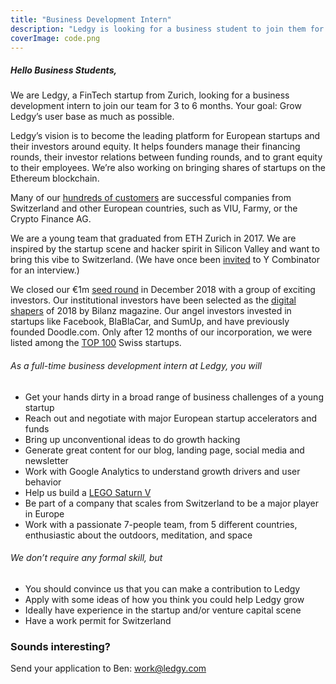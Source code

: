 ```yaml
---
title: "Business Development Intern"
description: "Ledgy is looking for a business student to join them for a summer internship"
coverImage: code.png
---
```


##### Hello Business Students,

We are Ledgy, a FinTech startup from Zurich, looking for a business development intern to join our team for 3 to 6 months. Your goal: Grow Ledgy’s user base as much as possible.

Ledgy’s vision is to become the leading platform for European startups and their investors around equity. It helps founders manage their financing rounds, their investor relations between funding rounds, and to grant equity to their employees. We’re also working on bringing shares of startups on the Ethereum blockchain.

Many of our [hundreds of customers](/#references) are successful companies from Switzerland and other European countries, such as VIU, Farmy, or the Crypto Finance AG. 

We are a young team that graduated from ETH Zurich in 2017. We are inspired by the startup scene and hacker spirit in Silicon Valley and want to bring this vibe to Switzerland. (We have once been [invited](https://blog.ledgy.com/our-interview-at-y-combinator-e1131fd89ecc) to Y Combinator for an interview.)

We closed our €1m [seed round](https://www.eu-startups.com/2018/12/ledgy-raises-funding/) in December 2018 with a group of exciting investors. Our institutional investors have been selected as the [digital shapers](https://www.bilanz.ch/people/investors) of 2018 by Bilanz magazine. Our angel investors invested in startups like Facebook, BlaBlaCar, and SumUp, and have previously founded Doodle.com. Only after 12 months of our incorporation, we were listed among the [TOP 100](https://www.top100startup.ch/index.cfm?CFID=30662266&CFTOKEN=5d1c365fa7651b6b-C39A8E03-C967-5D24-C2B1A2E98BD73FA6&page=136340&profilesEntry=1) Swiss startups.


###### As a full-time business development intern at Ledgy, you will
* Get your hands dirty in a broad range of business challenges of a young startup
* Reach out and negotiate with major European startup accelerators and funds
* Bring up unconventional ideas to do growth hacking
* Generate great content for our blog, landing page, social media and newsletter
* Work with Google Analytics to understand growth drivers and user behavior
* Help us build a [LEGO Saturn V](https://youtu.be/UxtUrloLlm8)
* Be part of a company that scales from Switzerland to be a major player in Europe
* Work with a passionate 7-people team, from 5 different countries, enthusiastic about the outdoors, meditation, and space


###### We don’t require any formal skill, but
* You should convince us that you can make a contribution to Ledgy
* Apply with some ideas of how you think you could help Ledgy grow
* Ideally have experience in the startup and/or venture capital scene
* Have a work permit for Switzerland

### Sounds interesting?

Send your application to Ben: ​[work@ledgy.com​](mailto:work@ledgy.com)
